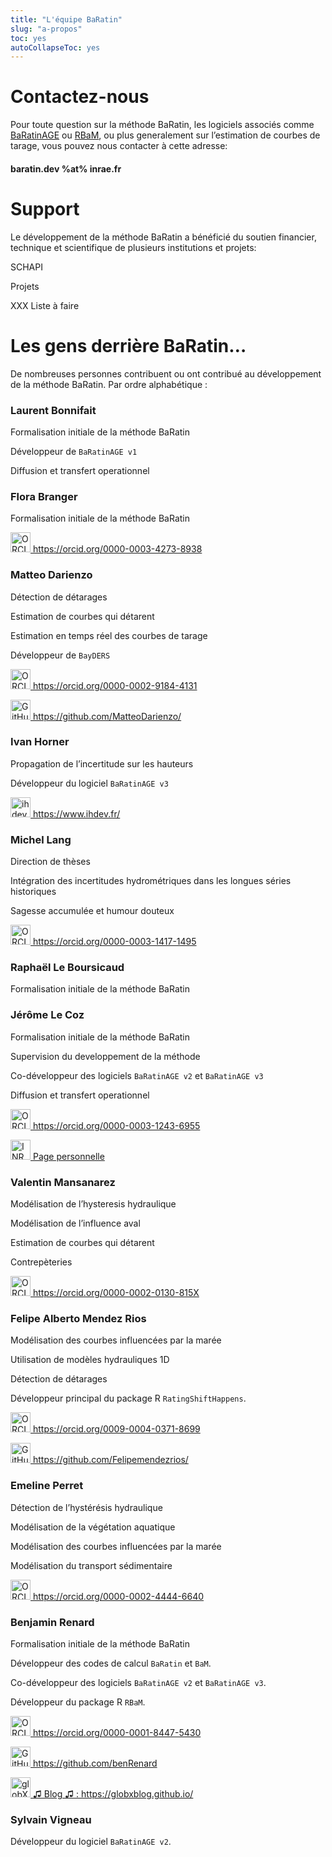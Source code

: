 ---
title: "L'équipe BaRatin"
slug: "a-propos"
toc: yes
autoCollapseToc: yes
---

# Contactez-nous

Pour toute question sur la méthode BaRatin, les logiciels associés comme [BaRatinAGE](https://github.com/BaRatin-tools/BaRatinAGE) ou [RBaM](https://github.com/BaM-tools/RBaM), ou plus generalement sur l'estimation de courbes de tarage, vous pouvez nous contacter à cette adresse:

#### baratin.dev %at% inrae.fr

# Support

Le développement de la méthode BaRatin a bénéficié du soutien financier, technique et scientifique de plusieurs institutions et projets:

SCHAPI

Projets

XXX Liste à faire

# Les gens derrière BaRatin...

De nombreuses personnes contribuent ou ont contribué au développement de la méthode BaRatin. Par ordre alphabétique : 

### Laurent Bonnifait

Formalisation initiale de la méthode BaRatin

Développeur de `BaRatinAGE v1`

Diffusion et transfert operationnel

### Flora Branger

Formalisation initiale de la méthode BaRatin

<a href="https://orcid.org/0000-0003-4273-8938">
<img alt="ORCID logo" src="https://info.orcid.org/wp-content/uploads/2019/11/orcid_32x32.png" width="32" height="32" /> https://orcid.org/0000-0003-4273-8938 </a>

### Matteo Darienzo

Détection de détarages

Estimation de courbes qui détarent

Estimation en temps réel des courbes de tarage

Développeur de `BayDERS`

<a href="https://orcid.org/0000-0002-9184-4131">
<img alt="ORCID logo" src="https://info.orcid.org/wp-content/uploads/2019/11/orcid_32x32.png" width="32" height="32" /> https://orcid.org/0000-0002-9184-4131 </a>

<a href="https://github.com/MatteoDarienzo/">
<img alt="GitHub logo" src="/img/github-mark.svg" width="32" height="32" /> https://github.com/MatteoDarienzo/ </a>

### Ivan Horner

Propagation de l'incertitude sur les hauteurs

Développeur du logiciel `BaRatinAGE v3`

<a href="https://www.ihdev.fr/">
<img alt="ihdev logo" src="/img/ihdev_logo.svg" width="32" height="32" /> https://www.ihdev.fr/ </a>

### Michel Lang

Direction de thèses

Intégration des incertitudes hydrométriques dans les longues séries historiques

Sagesse accumulée et humour douteux

<a href="https://orcid.org/0000-0003-1417-1495">
<img alt="ORCID logo" src="https://info.orcid.org/wp-content/uploads/2019/11/orcid_32x32.png" width="32" height="32" /> https://orcid.org/0000-0003-1417-1495 </a>

### Raphaël Le Boursicaud

Formalisation initiale de la méthode BaRatin

### Jérôme Le Coz

Formalisation initiale de la méthode BaRatin

Supervision du developpement de la méthode

Co-développeur des logiciels `BaRatinAGE v2` et `BaRatinAGE v3`

Diffusion et transfert operationnel

<a href="https://orcid.org/0000-0003-1243-6955">
<img alt="ORCID logo" src="https://info.orcid.org/wp-content/uploads/2019/11/orcid_32x32.png" width="32" height="32" /> https://orcid.org/0000-0003-1243-6955 </a>

<a href="https://riverhydraulics.lyon-grenoble.hub.inrae.fr/personnel/personnel-actuel/jerome-le-coz">
<img alt="INRAE logo" src="/img/Logo-INRAE_Transparent.png" width="32" /> Page personnelle </a>

### Valentin Mansanarez

Modélisation de l'hysteresis hydraulique

Modélisation de l'influence aval

Estimation de courbes qui détarent

Contrepèteries

<a href="https://orcid.org/0000-0002-0130-815X">
<img alt="ORCID logo" src="https://info.orcid.org/wp-content/uploads/2019/11/orcid_32x32.png" width="32" height="32" /> https://orcid.org/0000-0002-0130-815X </a>

### Felipe Alberto Mendez Rios

Modélisation des courbes influencées par la marée

Utilisation de modèles hydrauliques 1D

Détection de détarages

Développeur principal du package R `RatingShiftHappens`.

<a href="https://orcid.org/0009-0004-0371-8699">
<img alt="ORCID logo" src="https://info.orcid.org/wp-content/uploads/2019/11/orcid_32x32.png" width="32" height="32" /> https://orcid.org/0009-0004-0371-8699 </a>

<a href="https://github.com/Felipemendezrios/">
<img alt="GitHub logo" src="/img/github-mark.svg" width="32" height="32" /> https://github.com/Felipemendezrios/ </a>

### Emeline Perret

Détection de l'hystérésis hydraulique

Modélisation de la végétation aquatique

Modélisation des courbes influencées par la marée

Modélisation du transport sédimentaire

<a href="https://orcid.org/0000-0002-4444-6640">
<img alt="ORCID logo" src="https://info.orcid.org/wp-content/uploads/2019/11/orcid_32x32.png" width="32" height="32" /> https://orcid.org/0000-0002-4444-6640 </a>

### Benjamin Renard

Formalisation initiale de la méthode BaRatin

Développeur des codes de calcul `BaRatin` et `BaM`.

Co-développeur des logiciels `BaRatinAGE v2` et `BaRatinAGE v3`. 

Développeur du package R `RBaM`.

<a href="https://orcid.org/0000-0001-8447-5430">
<img alt="ORCID logo" src="https://info.orcid.org/wp-content/uploads/2019/11/orcid_32x32.png" width="32" height="32" /> https://orcid.org/0000-0001-8447-5430 </a>

<a href="https://github.com/benRenard">
<img alt="GitHub logo" src="/img/github-mark.svg" width="32" height="32" /> https://github.com/benRenard </a>

<a href="https://globxblog.github.io/">
<img alt="globXblog logo" src="/img/globXblog_logo.svg" width="32" height="32" />  ♫ Blog ♫ : https://globxblog.github.io/ </a>

### Sylvain Vigneau

Développeur du logiciel `BaRatinAGE v2`. 
